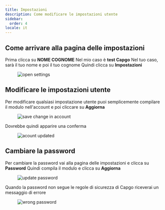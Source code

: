 ```yaml
---
title: Impostazioni
description: Come modificare le impostazioni utente
sidebar:
  order: 4
locale: it
---
```


## Come arrivare alla pagina delle impostazioni

Prima clicca su **NOME COGNOME** Nel mio caso è **test Capgo** Nel tuo caso, sarà il tuo nome e poi il tuo cognome Quindi clicca su **Impostazioni**

<figure><img src="/settings-go.webp" alt="open settings" /><figcaption></figcaption></figure>

## Modificare le impostazioni utente

Per modificare qualsiasi impostazione utente puoi semplicemente compilare il modulo nell'account e poi cliccare su **Aggiorna**

<figure><img src="/account-save.webp" alt="save change in account" /><figcaption></figcaption></figure>

Dovrebbe quindi apparire una conferma

<figure><img src="/account-updated.webp" alt="acount updated" /><figcaption></figcaption></figure>

## Cambiare la password

Per cambiare la password vai alla pagina delle impostazioni e clicca su **Password** Quindi compila il modulo e clicca su **Aggiorna**

<figure><img src="/update-passwd.webp" alt="update password" /><figcaption></figcaption></figure>

Quando la password non segue le regole di sicurezza di Capgo riceverai un messaggio di errore

<figure><img src="/passwd-error.webp" alt="wrong password" /><figcaption></figcaption></figure>